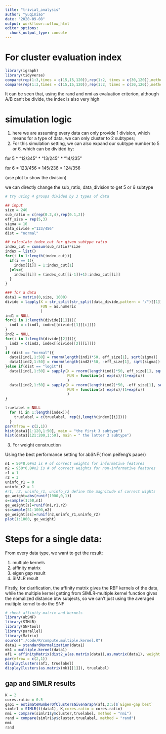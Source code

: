 ```yaml
---
title: "trivial_analysis"
author: "yuqimiao"
date: "2020-09-08"
output: workflowr::wflow_html
editor_options:
  chunk_output_type: console
---
```


# For cluster evaluation index
```r
library(igraph)
library(tidyverse)
compare(rep(1:3,times = c(15,15,120)),rep(1:2, times = c(30,120)),method = "nmi")
compare(rep(1:3,times = c(15,15,120)),rep(1:2, times = c(30,120)),method = "rand")
```

It can be seen that, using the rand and nmi as evaluation criterion, although A/B can't be divide, the index is also very high

# simulation logic

1. here we are assuming every data can only provide 1 division, which means for a type of data, we can only cluster to 2 subtypes;
2. For this simulation setting, we can also expand our subtype number to 5 or 6, which can be divided by:

for 5
  * "12/345"
  * "13/245"
  * "14/235"

for 6
  * 123/456
  * 145/236
  * 124/356

(use plot to show the division)

we can directly change the sub_ratio, data_division to get 5 or 6 subtype
```r
# try using 4 groups divided by 3 types of data

## input
size = 240
sub_ratio = c(rep(0.2,4),rep(0.1,2))
eff_size = rep(5,3)
sigma = 10
data_divide ="123/456"
dist = "normal"

## calculate index_cut for given subtype ratio
index_cut = cumsum(sub_ratio)*size
index = list()
for(i in 1:length(index_cut)){
  if(i == 1){
    index[[i]] = 1:index_cut[1]
  }else{
    index[[i]] = (index_cut[[i-1]]+1):index_cut[[i]]
  }
}

### for a data
data1 = matrix(0,size, 1000)
divide = lapply(X = str_split(str_split(data_divide,pattern = "/")[[1]], pattern = ""), 
                FUN = as.numeric
                )
ind1 = NULL
for(i in 1:length(divide[[1]])){
  ind1 = c(ind1, index[[divide[[1]][i]]])
}
ind2 = NULL
for(i in 1:length(divide[[2]])){
  ind2 = c(ind2, index[[divide[[2]][i]]])
}
if (dist == "normal"){
  data1[ind1,1:50] = rnorm(length(ind1)*50, eff_size[1], sqrt(sigma))
  data1[ind2,1:50] = rnorm(length(ind2)*50, -eff_size[1], sqrt(sigma))
}else if(dist == "logit"){
  data1[ind1,1:50] = sapply(X = rnorm(length(ind1)*50, eff_size[1], sqrt(sigma)),
                            FUN = function(x) exp(x)/(1+exp(x))
                            )
  data1[ind2,1:50] = sapply(X = rnorm(length(ind2)*50, -eff_size[1], sqrt(sigma)),
                            FUN = function(x) exp(x)/(1+exp(x))
                            )
}

truelabel = NULL
  for (i in 1:length(index)){
    truelabel = c(truelabel, rep(i,length(index[[i]])))
  }
par(mfrow = c(2,1))
hist(data1[1:120,1:50], main = "the first 3 subtype")
hist(data1[121:200,1:50], main = " the latter 3 subtype")
```
3. For weight construction

Using the best performance setting for abSNF( from peifeng's paper)
```r
n1 = 50*0.6#n1 is # of correct weights for informative features
n2 = 950*0.8#n2 is # of correct weights for non-informative features
r1 = 1
r2 = 3
uninfo_r1 = 0
uninfo_r2 = 1
#r1, r2, uninfo_r1, uninfo_r2 define the magnitude of correct wights 
ge_weight=abs(runif(1000,0,1))
s=sample(1:50,n1)
ge_weight[s]=runif(n1,r1,r2)
ss=sample(51:1000,n2)
ge_weight[ss]=runif(n2,uninfo_r1,uninfo_r2)
plot(1:1000, ge_weight)
```

# Steps for a single data:

From every data type, we want to get the result:

1. multiple kernels
2. affinity matrix
3. eigen gap result
4. SIMLR result

Firstly, for clarification, the affinity matrix gives the RBF kernels of the data, while the multiple kernel getting from SIMLR-multiple.kernel function gives the nomalized distance btw subjects, so we can't just using the averaged multiple kernel to do the SNF

```r
# check affinity matrix and kernels
library(abSNF)
library(SIMLR)
library(SNFtool)
library(parallel)
library(Matrix)
source("./code/R/compute.multiple.kernel.R")
data1 = standardNormalization(data1)
mk1 = multiple.kernel(data1)
af1 = affinityMatrix(dist2_w(as.matrix(data1),as.matrix(data1), weight = ge_weight))
par(mfrow = c(2,1))
displayClusters(af1, truelabel)
displayClusters(as.matrix(mk1[[1]]), truelabel)
```

## gap and SIMLR results 
```r
K = 2
cores.ratio = 0.5
gap1 = estimateNumberOfClustersGivenGraph(af1,2:5)$`Eigen-gap best`
simlr1 = SIMLR(t(data1), K,cores.ratio = cores.ratio)
nmi = compare(simlr1$y$cluster,truelabel, method = "nmi")
rand = compare(simlr1$y$cluster,truelabel, method = "rand")
nmi
rand
```





















